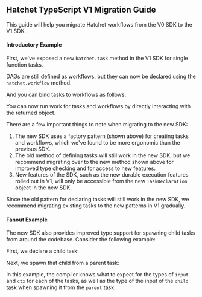 

## Hatchet TypeScript V1 Migration Guide

This guide will help you migrate Hatchet workflows from the V0 SDK to the V1 SDK.

#### Introductory Example

First, we've exposed a new `hatchet.task` method in the V1 SDK for single function tasks.

<Snippet src={snippets.typescript.simple.workflow.declaring_a_task} />

DAGs are still defined as workflows, but they can now be declared using the `hatchet.workflow` method.

<Snippet src={snippets.typescript.dag.workflow.declaring_a_dag_workflow} />

And you can bind tasks to workflows as follows:

<Snippet src={snippets.typescript.dag.workflow.first_task} />

You can now run work for tasks and workflows by directly interacting with the returned object.

<Snippet src={snippets.typescript.dag.run.run_the_workflow} />

There are a few important things to note when migrating to the new SDK:

1. The new SDK uses a factory pattern (shown above) for creating tasks and workflows, which we've found to be more ergonomic than the previous SDK.
2. The old method of defining tasks will still work in the new SDK, but we recommend migrating over to the new method shown above for improved type checking and for access to new features.
3. New features of the SDK, such as the new durable execution features rolled out in V1, will only be accessible from the new `TaskDeclaration` object in the new SDK.

Since the old pattern for declaring tasks will still work in the new SDK, we recommend migrating existing tasks to the new patterns in V1 gradually.

#### Fanout Example

The new SDK also provides improved type support for spawning child tasks from around the codebase. Consider the following example:

First, we declare a child task:

<Snippet src={snippets.typescript.child_workflows.workflow.declaring_a_child} />

Next, we spawn that child from a parent task:

<Snippet
  src={snippets.typescript.child_workflows.workflow.declaring_a_parent}
/>

In this example, the compiler knows what to expect for the types of `input` and `ctx` for each of the tasks, as well as the type of the input of the `child` task when spawning it from the `parent` task.
